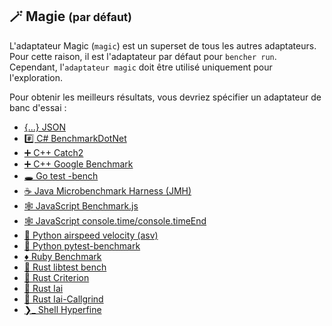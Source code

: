 ## 🪄 Magie <small>(par défaut)</small>

L'adaptateur Magic (`magic`) est un superset de tous les autres adaptateurs.
Pour cette raison, il est l'adaptateur par défaut pour `bencher run`.
Cependant, l'`adaptateur magic` doit être utilisé uniquement pour l'exploration.

Pour obtenir les meilleurs résultats, vous devriez spécifier un adaptateur de banc d'essai :

- [\{...\} JSON](#-json)
- [#️⃣ C# BenchmarkDotNet](#%EF%B8%8F%E2%83%A3-c-dotnet)
- [➕ C++ Catch2](#-c-catch2)
- [➕ C++ Google Benchmark](#-c-google)
- [🕳 Go test -bench](#-go-bench)
- [☕️ Java Microbenchmark Harness (JMH)](#%EF%B8%8F-java-jmh)
- [🕸 JavaScript Benchmark.js](#-javascript-benchmark)
- [🕸 JavaScript console.time/console.timeEnd](#-javascript-time)
- [🐍 Python airspeed velocity (asv)](#-python-asv)
- [🐍 Python pytest-benchmark](#-python-pytest)
- [♦️ Ruby Benchmark](#%EF%B8%8F-ruby-benchmark)
- [🦀 Rust libtest bench](#-rust-bench)
- [🦀 Rust Criterion](#-rust-criterion)
- [🦀 Rust Iai](#-rust-iai)
- [🦀 Rust Iai-Callgrind](#-rust-iai-callgrind)
- [❯_ Shell Hyperfine](#_%EF%B8%8F-shell-hyperfine)